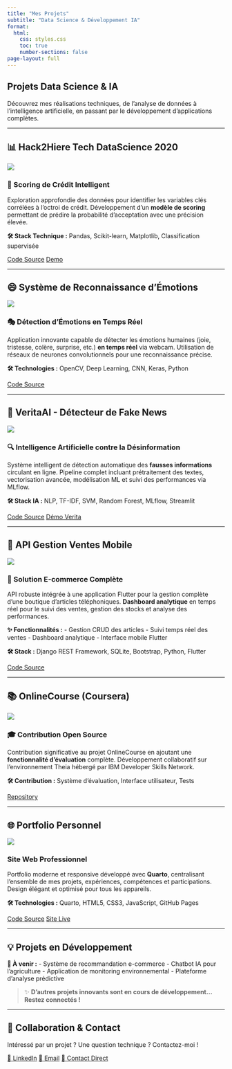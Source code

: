 ```yaml
---
title: "Mes Projets"
subtitle: "Data Science & Développement IA"
format: 
  html:
    css: styles.css
    toc: true
    number-sections: false
page-layout: full
---
```


::: {.projects-hero}
# Projets Data Science & IA

Découvrez mes réalisations techniques, de l'analyse de données à l'intelligence artificielle, en passant par le développement d'applications complètes.
:::

---

## 📊 Hack2Hiere Tech DataScience 2020

::: {.project-card}
::: {.project-image}
![](images/hack-tech.jpg){.projet-photo}
:::

::: {.project-content}
### 🎯 Scoring de Crédit Intelligent

Exploration approfondie des données pour identifier les variables clés corrélées à l'octroi de crédit. Développement d'un **modèle de scoring** permettant de prédire la probabilité d'acceptation avec une précision élevée.

::: {.project-tech}
**🛠 Stack Technique :** Pandas, Scikit-learn, Matplotlib, Classification supervisée
:::

::: {.project-links}
[Code Source](https://github.com/dona-eric/Hack2Hiere_TechTech_DataScience_20){.btn .btn-github}
[Demo](https://risk-app.streamlit.risk.app){.btn .btn-primary}
:::
:::
:::

---

## 😄 Système de Reconnaissance d'Émotions

::: {.project-card}
::: {.project-image}
![](images/emotions.jpg){.projet-photo}
:::

::: {.project-content}
### 🎭 Détection d'Émotions en Temps Réel

Application innovante capable de détecter les émotions humaines (joie, tristesse, colère, surprise, etc.) **en temps réel** via webcam. Utilisation de réseaux de neurones convolutionnels pour une reconnaissance précise.

::: {.project-tech}
**🛠 Technologies :** OpenCV, Deep Learning, CNN, Keras, Python
:::

::: {.project-links}
[Code Source](https://github.com/dona-erick/Projet-Reconnaissance-Emotion-RealTime){.btn .btn-github}
:::
:::
:::

---

## 📰 VeritaAI - Détecteur de Fake News

::: {.project-card}
::: {.project-image}
![](images/veritaAI.png){.projet-photo}
:::

::: {.project-content}
### 🔍 Intelligence Artificielle contre la Désinformation

Système intelligent de détection automatique des **fausses informations** circulant en ligne. Pipeline complet incluant prétraitement des textes, vectorisation avancée, modélisation ML et suivi des performances via MLflow.

::: {.project-tech}
**🛠 Stack IA :** NLP, TF-IDF, SVM, Random Forest, MLflow, Streamlit
:::

::: {.project-links}
[Code Source](https://github.com/dona-erick/VeritaAI){.btn .btn-github}
[Démo Verita](https://verita-ai.streamlit.app){.btn .btn-primary}

:::
:::
:::

---

## 🛒 API Gestion Ventes Mobile

::: {.project-card}
::: {.project-image}
![](images/ventes.png){.projet-photo}
:::

::: {.project-content}
### 📱 Solution E-commerce Complète

API robuste intégrée à une application Flutter pour la gestion complète d'une boutique d'articles téléphoniques. **Dashboard analytique** en temps réel pour le suivi des ventes, gestion des stocks et analyse des performances.

::: {.project-features}
**✨ Fonctionnalités :**
- Gestion CRUD des articles
- Suivi temps réel des ventes
- Dashboard analytique
- Interface mobile Flutter
:::

::: {.project-tech}
**🛠 Stack :** Django REST Framework, SQLite, Bootstrap, Python, Flutter
:::

::: {.project-links}
[Code Source](https://github.com/dona-eric/Gestion-des-ventes){.btn .btn-github}
:::
:::
:::

---

## 📚 OnlineCourse (Coursera)

::: {.project-card}
::: {.project-image}
![](images/onlinecourse_app.png){.projet-photo}
:::

::: {.project-content}
### 🎓 Contribution Open Source

Contribution significative au projet OnlineCourse en ajoutant une **fonctionnalité d'évaluation** complète. Développement collaboratif sur l'environnement Theia hébergé par IBM Developer Skills Network.

::: {.project-tech}
**🛠 Contribution :** Système d'évaluation, Interface utilisateur, Tests
:::

::: {.project-links}
[Repository](https://github.com/dona-eric/course-repo-coursera){.btn .btn-github}
:::
:::
:::

---

## 🌐 Portfolio Personnel

::: {.project-card}
::: {.project-image}
![](images/Eric-2.JPG){.projet-photo}
:::

::: {.project-content}
### Site Web Professionnel

Portfolio moderne et responsive développé avec **Quarto**, centralisant l'ensemble de mes projets, expériences, compétences et participations. Design élégant et optimisé pour tous les appareils.

::: {.project-tech}
**🛠 Technologies :** Quarto, HTML5, CSS3, JavaScript, GitHub Pages
:::

::: {.project-links}
[Code Source](https://github.com/dona-eric/dona-erick){.btn .btn-github}
[Site Live](https://dona-eric.github.io/dona-erick.com){.btn .btn-primary}
:::
:::
:::

---

::: {.projects-cta}
## 💡 Projets en Développement

::: {.dev-projects}
**🚀 À venir :**
- Système de recommandation e-commerce
- Chatbot IA pour l'agriculture
- Application de monitoring environnemental
- Plateforme d'analyse prédictive
:::

> ✨ **D'autres projets innovants sont en cours de développement… Restez connectés !**
:::

---

::: {.contact-projects}
## 🤝 Collaboration & Contact

Intéressé par un projet ? Une question technique ? Contactez-moi !

::: {.project-contact-links}
[💼 LinkedIn](https://www.linkedin.com/in/dona-erick/){.btn .btn-linkedin}
[📧 Email](mailto:donaerickoulodji@gmail.com){.btn .btn-email}
[📱 Contact Direct](contact.qmd){.btn .btn-outline}
:::
:::